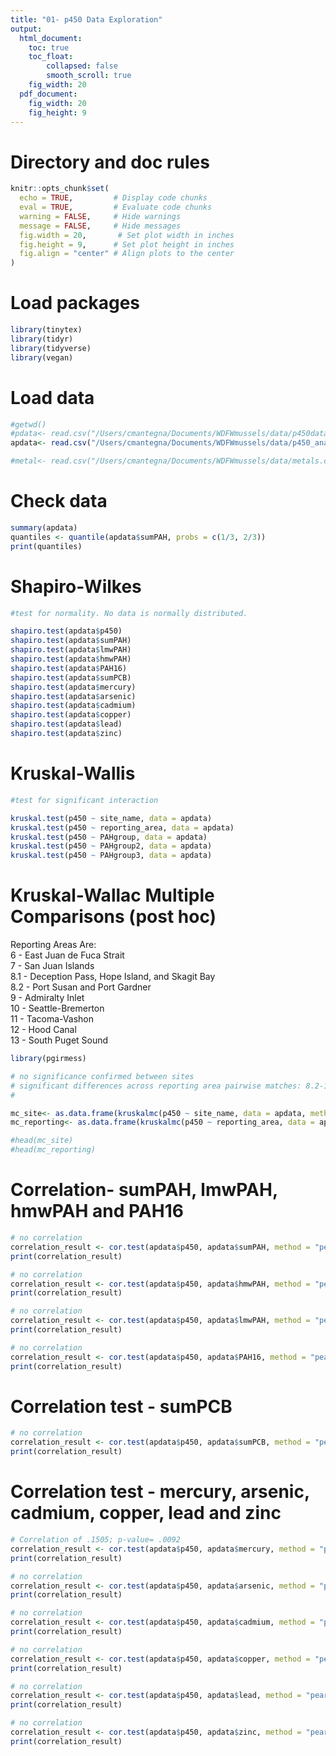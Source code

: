```yaml
---
title: "01- p450 Data Exploration"
output:
  html_document: 
    toc: true
    toc_float:
        collapsed: false
        smooth_scroll: true
    fig_width: 20
  pdf_document: 
    fig_width: 20
    fig_height: 9
---
```


# Directory and doc rules

```r

knitr::opts_chunk$set(
  echo = TRUE,         # Display code chunks
  eval = TRUE,         # Evaluate code chunks
  warning = FALSE,     # Hide warnings
  message = FALSE,     # Hide messages
  fig.width = 20,       # Set plot width in inches
  fig.height = 9,      # Set plot height in inches
  fig.align = "center" # Align plots to the center
)

```

# Load packages

```r
library(tinytex)
library(tidyr)
library(tidyverse)
library(vegan)

```

# Load data

```r

#getwd()
#pdata<- read.csv("/Users/cmantegna/Documents/WDFWmussels/data/p450data.csv")
apdata<- read.csv("/Users/cmantegna/Documents/WDFWmussels/data/p450_analytes.csv")

#metal<- read.csv("/Users/cmantegna/Documents/WDFWmussels/data/metals.csv")

```

# Check data

```r
summary(apdata)
quantiles <- quantile(apdata$sumPAH, probs = c(1/3, 2/3))
print(quantiles)
```

# Shapiro-Wilkes

```r

#test for normality. No data is normally distributed.

shapiro.test(apdata$p450)
shapiro.test(apdata$sumPAH)
shapiro.test(apdata$lmwPAH)
shapiro.test(apdata$hmwPAH)
shapiro.test(apdata$PAH16)
shapiro.test(apdata$sumPCB)
shapiro.test(apdata$mercury)
shapiro.test(apdata$arsenic)
shapiro.test(apdata$cadmium)
shapiro.test(apdata$copper)
shapiro.test(apdata$lead)
shapiro.test(apdata$zinc)

```

# Kruskal-Wallis

```r

#test for significant interaction

kruskal.test(p450 ~ site_name, data = apdata)
kruskal.test(p450 ~ reporting_area, data = apdata)
kruskal.test(p450 ~ PAHgroup, data = apdata)
kruskal.test(p450 ~ PAHgroup2, data = apdata)
kruskal.test(p450 ~ PAHgroup3, data = apdata)

```

# Kruskal-Wallac Multiple Comparisons (post hoc)

Reporting Areas Are:\
6 - East Juan de Fuca Strait\
7 - San Juan Islands\
8.1 - Deception Pass, Hope Island, and Skagit Bay\
8.2 - Port Susan and Port Gardner\
9 - Admiralty Inlet\
10 - Seattle-Bremerton\
11 - Tacoma-Vashon\
12 - Hood Canal\
13 - South Puget Sound

```r
library(pgirmess)

# no significance confirmed between sites
# significant differences across reporting area pairwise matches: 8.2-12, 10-13, 11-12, and 12-13
# 

mc_site<- as.data.frame(kruskalmc(p450 ~ site_name, data = apdata, method = "bonferroni"))
mc_reporting<- as.data.frame(kruskalmc(p450 ~ reporting_area, data = apdata, method = "bonferroni"))

#head(mc_site)
#head(mc_reporting)

```

# Correlation- sumPAH, lmwPAH, hmwPAH and PAH16 

```r

# no correlation
correlation_result <- cor.test(apdata$p450, apdata$sumPAH, method = "pearson")
print(correlation_result)

# no correlation
correlation_result <- cor.test(apdata$p450, apdata$hmwPAH, method = "pearson")
print(correlation_result)

# no correlation
correlation_result <- cor.test(apdata$p450, apdata$lmwPAH, method = "pearson")
print(correlation_result)

# no correlation
correlation_result <- cor.test(apdata$p450, apdata$PAH16, method = "pearson")
print(correlation_result)

```

# Correlation test - sumPCB

```r

# no correlation
correlation_result <- cor.test(apdata$p450, apdata$sumPCB, method = "pearson")
print(correlation_result)
```

# Correlation test - mercury, arsenic, cadmium, copper, lead and zinc

```r

# Correlation of .1505; p-value= .0092
correlation_result <- cor.test(apdata$p450, apdata$mercury, method = "pearson")
print(correlation_result)

# no correlation
correlation_result <- cor.test(apdata$p450, apdata$arsenic, method = "pearson")
print(correlation_result)

# no correlation
correlation_result <- cor.test(apdata$p450, apdata$cadmium, method = "pearson")
print(correlation_result)

# no correlation
correlation_result <- cor.test(apdata$p450, apdata$copper, method = "pearson")
print(correlation_result)

# no correlation
correlation_result <- cor.test(apdata$p450, apdata$lead, method = "pearson")
print(correlation_result)

# no correlation
correlation_result <- cor.test(apdata$p450, apdata$zinc, method = "pearson")
print(correlation_result)

```

